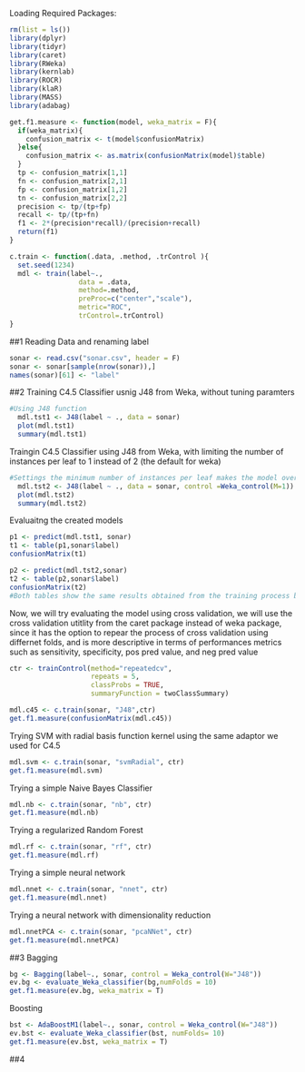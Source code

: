 Loading Required Packages:
```r
rm(list = ls())
library(dplyr)
library(tidyr)
library(caret)
library(RWeka)
library(kernlab)
library(ROCR)
library(klaR)
library(MASS)
library(adabag)
```

```r
get.f1.measure <- function(model, weka_matrix = F){
  if(weka_matrix){
    confusion_matrix <- t(model$confusionMatrix)
  }else{
    confusion_matrix <- as.matrix(confusionMatrix(model)$table)
  }
  tp <- confusion_matrix[1,1]
  fn <- confusion_matrix[2,1]
  fp <- confusion_matrix[1,2]
  tn <- confusion_matrix[2,2]
  precision <- tp/(tp+fp)
  recall <- tp/(tp+fn)
  f1 <- 2*(precision*recall)/(precision+recall)
  return(f1)
}

c.train <- function(.data, .method, .trControl ){
  set.seed(1234)
  mdl <- train(label~.,
                 data = .data,
                 method=.method,
                 preProc=c("center","scale"),
                 metric="ROC",
                 trControl=.trControl)
}
```
##1
Reading Data and renaming label
```r
sonar <- read.csv("sonar.csv", header = F)
sonar <- sonar[sample(nrow(sonar)),]
names(sonar)[61] <- "label"
```

##2
Training C4.5 Classifier usnig J48 from Weka, without tuning paramters
```r
#Using J48 function
  mdl.tst1 <- J48(label ~ ., data = sonar)
  plot(mdl.tst1)
  summary(mdl.tst1)
```

Traingin C4.5 Classifier using J48 from Weka, with limiting the number of instances per leaf to 1 instead of 2 (the default for weka)
```r
#Settings the minimum number of instances per leaf makes the model overly fitting
  mdl.tst2 <- J48(label ~ ., data = sonar, control =Weka_control(M=1))
  plot(mdl.tst2)
  summary(mdl.tst2)
```


Evaluaitng the created models
```r
p1 <- predict(mdl.tst1, sonar)
t1 <- table(p1,sonar$label)
confusionMatrix(t1)

p2 <- predict(mdl.tst2,sonar)
t2 <- table(p2,sonar$label)
confusionMatrix(t2)
#Both tables show the same results obtained from the training process because we are training and testing against the same dataset
```

Now, we will try evaluating the model using cross validation, we will use the cross validation utitlity from the caret package instead of weka package, since it has the option to repear the process of cross validation using differnet folds, and is more descriptive in terms of performances metrics such as sensitivity, specificity, pos pred value, and neg pred value
```r
ctr <- trainControl(method="repeatedcv",
                    repeats = 5, 
                    classProbs = TRUE,
                    summaryFunction = twoClassSummary)

mdl.c45 <- c.train(sonar, "J48",ctr)
get.f1.measure(confusionMatrix(mdl.c45))
```


Trying SVM with radial basis function kernel using the same adaptor we used for C4.5
```r
mdl.svm <- c.train(sonar, "svmRadial", ctr)
get.f1.measure(mdl.svm)
```

Trying a simple Naive Bayes Classifier
```r
mdl.nb <- c.train(sonar, "nb", ctr)
get.f1.measure(mdl.nb)
```

Trying a regularized Random Forest
```r
mdl.rf <- c.train(sonar, "rf", ctr)
get.f1.measure(mdl.rf)
```

Trying a simple neural network
```r
mdl.nnet <- c.train(sonar, "nnet", ctr)
get.f1.measure(mdl.nnet)  
```

Trying a neural network with dimensionality reduction
```r
mdl.nnetPCA <- c.train(sonar, "pcaNNet", ctr)
get.f1.measure(mdl.nnetPCA)
```

##3
Bagging
```r
bg <- Bagging(label~., sonar, control = Weka_control(W="J48"))
ev.bg <- evaluate_Weka_classifier(bg,numFolds = 10)
get.f1.measure(ev.bg, weka_matrix = T)
```
Boosting
```r
bst <- AdaBoostM1(label~., sonar, control = Weka_control(W="J48"))
ev.bst <- evaluate_Weka_classifier(bst, numFolds= 10)
get.f1.measure(ev.bst, weka_matrix = T)
```

##4
